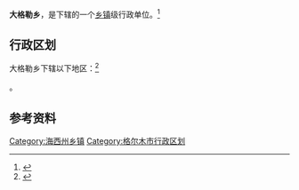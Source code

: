 {{中国乡级行政区|63/28/01/200/000}}

'''大格勒乡'''，是{{PRC admin/fullname|63/28/01/200/000|3}}下辖的一个[[乡镇|乡镇]]级行政单位。<ref>{{PRC admin/ref sgc|{{PRC admin/parent|63/28/01/200/000}}}}</ref>

== 行政区划 ==

大格勒乡下辖以下地区：<ref>{{PRC admin/ref sgc|63/28/01/200/000}}</ref>

{{PRC admin/children|63/28/01/200/000}}。

== 参考资料 ==

{{reflist}}

{{青海省海西蒙古族藏族自治州格尔木市行政区划}}
{{青海行政区划小作品}}

[[Category:海西州乡镇|Category:海西州乡镇]]
[[Category:格尔木市行政区划|Category:格尔木市行政区划]]